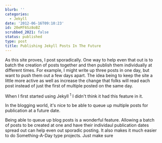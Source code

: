 ```yaml
---
blurb: ''
categories:
  - Jekyll
date: '2012-06-16T09:10:23'
id: 20eMf6Sz8oBZ
scrubbed_2021: false
status: published
type: post
title: Publishing Jekyll Posts In The Future
---
```


As this site proves, I post sporadically. One way to help even that out is to batch the creation of posts together and then publish them individually at different times. For example, I might write up three posts in one day, but want to push them out a few days apart. The idea being to keep the site a little more active as well as increase the change that folks will read each post instead of just the first of multiple posted on the same day. 

When I first started using Jekyll <sup>1</sup> I didn't think it had this feature in it. 


In the blogging world, it's nice to be able to queue up multiple posts for publication at a future date. 

Being able to queue up blog posts is a wonderful feature. Allowing a batch of posts to be created at one and have their individaul publication dates spread out can help even out sporadic posting. It also makes it much easier to do Something-A-Day type projects. Just make sure
